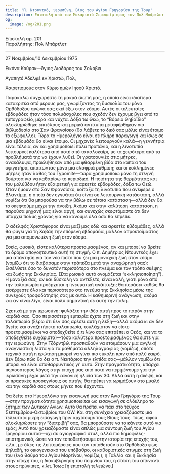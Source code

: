 ```yaml
---
title: 'Π. Ντουντκό, ιερωσύνη, Βίος του Αγίου Γρηγορίου της Τουρ'
description: Επιστολή από τον Μακαριστό Σεραφείμ προς τον Πολ Μπάρτλετ.
og:
  image: /og/201.png
---
```


<div style={{textAlign:'right', fontFamily:'monospace'}}>Επιστολή αρ. 201</div>
<div style={{textAlign:'left', fontFamily:'monospace'}}>Παραλήπτης: Πολ Μπάρτλετ</div>

---

27 Νοεμβρίου/10 Δεκεμβρίου 1975

Εικόνα Κούρσκ—Άγιος Διοδόρος του Σολοβκι

Αγαπητέ Αδελφέ εν Χριστώ, Πολ,

Χαιρετισμούς στον Κύριο ημών Ιησού Χριστό.

Παρακαλώ συγχωρήστε τη μακρά σιωπή μας, η οποία είναι ιδιαίτερα κατακριτέα από μέρους μας, γνωρίζοντας τη δυσκολία του μόνο Ορθόδοξου αγώνα σας εκεί έξω στον κόσμο. Αυτές οι τελευταίες εβδομάδες ήταν τόσο πολυάσχολες που σχεδόν δεν έχουμε βγει από το τυπογραφείο, μέρα και νύχτα. Δόξα τω Θεώ, το “Βόρειο Θηβαΐδιο” ολοκληρώθηκε επιτέλους και μερικά αντίτυπα μεταφέρθηκαν για βιβλιοδεσία στο Σαν Φρανσίσκο (θα λάβετε το δικό σας μόλις είναι έτοιμο το εξώφυλλο). Τώρα το Ημερολόγιο είναι σε πλήρη παραγωγή και ίσως σε μια εβδομάδα θα είναι έτοιμο. Οι μηχανές λειτουργούν καλά—η γεννήτρια είναι τέλεια, αν και χρησιμοποιεί πολύ προπάνιο, και η λινοτυπία λειτουργεί καλύτερα από ποτέ από το καλοκαίρι, με τα χειρότερα από τα προβλήματά της να έχουν λυθεί. Οι γρατσουνιές στις μήτρες, ανακάλυψα, προκλήθηκαν από μια φθαρμένη βίδα στο καπάκι του σφιγκτήρα, απαιτώντας μόνο μια ελαφριά ρύθμιση; και οι κολλημένες μήτρες ήταν λάθος του Typomite—τώρα χρησιμοποιώ μόνο τη στεγνή βούρτσα για να καθαρίσω το περιοδικό. Η ποιότητα της θερμότητας και του μολύβδου ήταν εξαιρετική για αρκετές εβδομάδες, δόξα τω Θεώ. Όταν ήμουν στο Σαν Φρανσίσκο, κοίταξα τη λινοτυπία που ανέφερε ο Βλαντίμιρ, η οποία δεν εγγυάται ότι είναι σε λειτουργική κατάσταση, αλλά νομίζω ότι θα μπορούσα να την βάλω σε τέτοια κατάσταση—αλλά δεν θα το σκεφτούμε μέχρι την άνοιξη. Ακόμα και στην καλύτερη κατάσταση, η παρούσα μηχανή μας είναι αργή, και συνεχώς σκεφτόμαστε ότι δεν υπάρχει πολύς χρόνος για να κάνουμε όλα όσα θα έπρεπε.

Ο αδελφός Χριστόφορος είναι μαζί μας εδώ και αρκετές εβδομάδες, αλλά θα φύγει για τη Χαβάη την επόμενη εβδομάδα, μάλλον απροετοίμαστος για μια απομονωμένη ζωή στον κόσμο.

Εσείς, φυσικά, είστε καλύτερα προετοιμασμένος, αν και μπορεί να βρείτε το δρόμο απογοητευτικό αυτή τη στιγμή. Ο π. Δημήτριος Ντουντκός έχει μια απάντηση για τον νέο πιστό που ζει μια μοναχική ζωή στον κόσμο (νομίζω ότι το διαβάσαμε στην τράπεζα μετά την αναχώρησή σας): Εισέλθετε όσο το δυνατόν περισσότερο στο πνεύμα και τον τρόπο σκέψης και ζωής της Εκκλησίας. (Στα ρωσικά αυτό ονομάζεται “εκκλησιοποίηση”). Η μοναξιά σας, αν και δύσκολη να αντέξετε, είναι καλή, γιατί μόνο από την ταλαιπωρία προέρχεται η πνευματική ανάπτυξη; θα περάσει καθώς θα εισέρχεστε όλο και περισσότερο στο πνεύμα της Εκκλησίας μέσω της συνεχούς τροφοδότησής σας με αυτό. Η καθημερινή ανάγνωση, ακόμα και αν είναι λίγο, είναι πολύ σημαντική σε αυτή την πάλη.

Σχετικά με την ιερωσύνη: φυλάξτε την ιδέα αυτή προς το παρόν στην καρδιά σας. Όσο περισσότερη εμπειρία έχετε στη ζωή και στην ταλαιπωρία (ξέρω ότι δεν σας αρέσει αυτή η λέξη—αλλά ακόμα κι αν δεν βγείτε και αναζητήσετε ταλαιπωρία, τουλάχιστον να είστε προετοιμασμένοι να αποδεχθείτε ό,τι λίγο σας επιτρέπει ο Θεός, και να το αποδεχθείτε ευχάριστα)—τόσο καλύτερα προετοιμασμένος θα είστε για την ιερωσύνη. Στην Τζόρντβιλ προσπαθούν να ετοιμάσουν μια αγγλική αναγνωστική λίστα για τα μαθήματα αλληλογραφίας (νομίζω), οπότε τεχνικά αυτή η ερώτηση μπορεί να γίνει πιο εύκολη πριν από πολύ καιρό. Δεν ξέρω πώς θα δει ο π. Νεκτάριος την ελπίδα σας—μάλλον νομίζω ότι μπορεί να είναι αποθαρρυντικός γι' αυτό. Στην πραγματικότητα, υπάρχει περισσότερος λόγος στην εποχή μας από ποτέ να περιμένουμε για την ιερωσύνη μέχρι μετά την κανονική ηλικία των 30. Αλλά αυτή η σκέψη, και οι πρακτικές προσεγγίσεις σε αυτήν, θα πρέπει να ωριμάζουν στο μυαλό και την καρδιά σας στους μήνες που έρχονται.

Θα δείτε στο Ημερολόγιο την εισαγωγή μας στον Άγιο Γρηγόριο της Τουρ—στην πραγματικότητα χρησιμοποιείται ως εισαγωγή σε ολόκληρο το ζήτημα των Δυτικών Αγίων. Αυτό θα πρέπει να πάει στο τεύχος Σεπτεμβρίου-Οκτωβρίου του OW. Και στη συνέχεια χρειαζόμαστε μια τελευταία μικρή εισαγωγή πριν αρχίσουμε τους Βίους τους. Ίσως, αφού ολοκληρώσετε την “διατριβή” σας, θα μπορούσατε να το κάνετε αυτό για εμάς; Αυτό που χρειαζόμαστε είναι απλώς μια σύντομη ζωή του Αγίου Γρηγορίου αυτού—όχι σε αγιογραφικό στυλ, αλλά πιο δημοφιλές-επιστημονικό, ώστε να τον τοποθετήσουμε στην ιστορία της εποχής του, κ.λπ., με όλες τις λεπτομέρειες που τον τοποθετούν στο Ορθόδοξο φως. Δηλαδή, το οικογενειακό του υπόβαθρο, οι καθοριστικές στιγμές στη ζωή του (ένα θαύμα του Αγίου Μαρτίνου, νομίζω;), η Γαλλία και η Εκκλησία στην εποχή του, η διακυβέρνηση του ποιμνίου του, η στάση του απέναντι στους πρίγκιπες, κ.λπ. Ίσως [η επιστολή τελειώνει]
